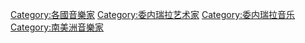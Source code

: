[[Category:各國音樂家|Category:各國音樂家]]
[[Category:委内瑞拉艺术家|Category:委内瑞拉艺术家]]
[[Category:委内瑞拉音乐|Category:委内瑞拉音乐]]
[[Category:南美洲音樂家|Category:南美洲音樂家]]